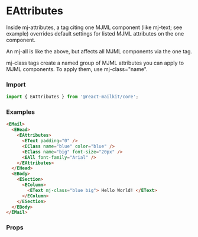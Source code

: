 

<Meta title='Email Design System/Standard Head components/eAttributes' />

# EAttributes

Inside mj-attributes, a tag citing one MJML component (like mj-text; see example) overrides default settings for listed MJML attributes on the one component.

An mj-all is like the above, but affects all MJML components via the one tag.

mj-class tags create a named group of MJML attributes you can apply to MJML components. To apply them, use mj-class="name".

### Import

```js
import { EAttributes } from '@react-mailkit/core';
```

### Examples

```html
<EMail>
  <EHead>
    <EAttributes>
      <EText padding="0" />
      <EClass name="blue" color="blue" />
      <EClass name="big" font-size="20px" />
      <EAll font-family="Arial" />
    </EAttributes>
  </EHead>
  <EBody>
    <ESection>
      <EColumn>
        <EText mj-class="blue big"> Hello World! </EText>
      </EColumn>
    </ESection>
  </EBody>
</EMail>
```

### Props

<ArgsTable of={EAttributes} />
